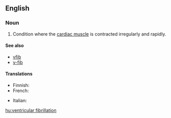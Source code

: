 ==English==

===Noun===
{{en-noun|head=[[ventricular]] [[fibrillation]]|-}}

# {{context|pathology|lang=en}} Condition where the [[cardiac muscle]] is contracted irregularly and rapidly.

====See also====
* [[vfib]]
* [[v-fib]]

====Translations====
{{trans-top|Condition where cardiac muscle is contracted irregularly and rapidly}}
* Finnish: {{t+|fi|kammiovärinä}}
* French: {{t|fr|fibrillation ventriculaire|f}}
{{trans-mid}}
* Italian: {{t-|it|fibrillazione ventricolare|f}}
{{trans-bottom}}

[[hu:ventricular fibrillation]]